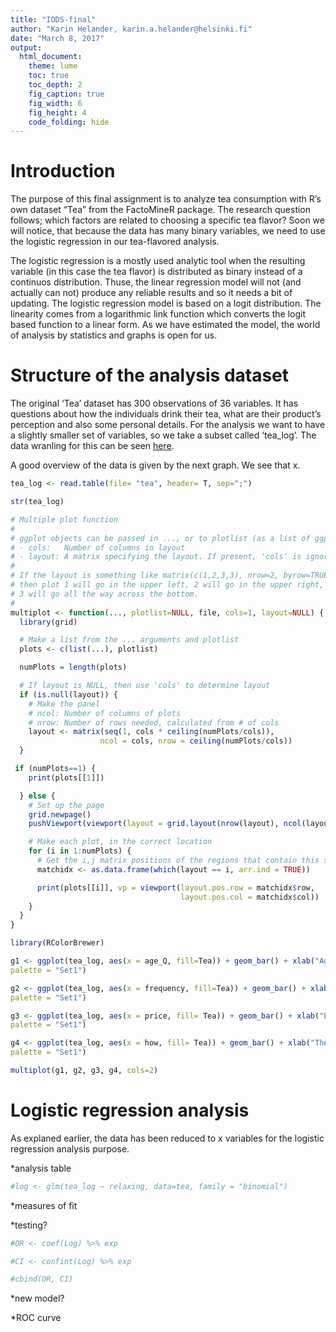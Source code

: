 ```yaml
---
title: "IODS-final"
author: "Karin Helander, karin.a.helander@helsinki.fi"
date: "March 8, 2017"
output:
  html_document:
    theme: lume
    toc: true
    toc_depth: 2
    fig_caption: true
    fig_width: 6
    fig_height: 4
    code_folding: hide
---
```



# Introduction

The purpose of this final assignment is to analyze tea consumption with R's own dataset "Tea" from the FactoMineR package. The research question follows; which factors are related to choosing a specific tea flavor? Soon we will notice, that because the data has many binary variables, we need to use the logistic regression in our tea-flavored analysis.

The logistic regression is a mostly used analytic tool when the resulting variable (in this case the tea flavor) is distributed as binary instead of a continuos distribution. Thuse, the linear regression model will not (and actually can not) produce any reliable results and so it needs a bit of updating. The logistic regression model is based on a logit distribution. The linearity comes from a logarithmic link function which converts the logit based function to a linear form. As we have estimated the model, the world of analysis by statistics and graphs is open for us.


# Structure of the analysis dataset

The original 'Tea' dataset has 300 observations of 36 variables. It has questions about how the individuals drink their tea, what are their product's perception and also some personal details. For the analysis we want to have a slightly smaller set of variables, so we take a subset called 'tea_log'. The data wranling for this can be seen [here](https://github.com/karinhel/IODS-final/blob/master/wranling_final.R).

A good overview of the data is given by the next graph. We see that x.

```r
tea_log <- read.table(file= "tea", header= T, sep=";")

str(tea_log)

```


```r
# Multiple plot function
#
# ggplot objects can be passed in ..., or to plotlist (as a list of ggplot objects)
# - cols:   Number of columns in layout
# - layout: A matrix specifying the layout. If present, 'cols' is ignored.
#
# If the layout is something like matrix(c(1,2,3,3), nrow=2, byrow=TRUE),
# then plot 1 will go in the upper left, 2 will go in the upper right, and
# 3 will go all the way across the bottom.
#
multiplot <- function(..., plotlist=NULL, file, cols=1, layout=NULL) {
  library(grid)

  # Make a list from the ... arguments and plotlist
  plots <- c(list(...), plotlist)

  numPlots = length(plots)

  # If layout is NULL, then use 'cols' to determine layout
  if (is.null(layout)) {
    # Make the panel
    # ncol: Number of columns of plots
    # nrow: Number of rows needed, calculated from # of cols
    layout <- matrix(seq(1, cols * ceiling(numPlots/cols)),
                    ncol = cols, nrow = ceiling(numPlots/cols))
  }

 if (numPlots==1) {
    print(plots[[1]])

  } else {
    # Set up the page
    grid.newpage()
    pushViewport(viewport(layout = grid.layout(nrow(layout), ncol(layout))))

    # Make each plot, in the correct location
    for (i in 1:numPlots) {
      # Get the i,j matrix positions of the regions that contain this subplot
      matchidx <- as.data.frame(which(layout == i, arr.ind = TRUE))

      print(plots[[i]], vp = viewport(layout.pos.row = matchidx$row,
                                      layout.pos.col = matchidx$col))
    }
  }
}
```

```r
library(RColorBrewer)

g1 <- ggplot(tea_log, aes(x = age_Q, fill=Tea)) + geom_bar() + xlab("Age groups") + theme_bw() + theme(axis.text.x = element_text(angle = 45, hjust = 1, size = 8))+ scale_fill_brewer(
palette = "Set1") 

g2 <- ggplot(tea_log, aes(x = frequency, fill=Tea)) + geom_bar() + xlab("Frequency of tea drinking") + theme_bw() + theme(axis.text.x = element_text(angle = 45, hjust = 1, size = 8))+ scale_fill_brewer(
palette = "Set1") 

g3 <- ggplot(tea_log, aes(x = price, fill= Tea)) + geom_bar() + xlab("Price of tea") + theme_bw() + theme(axis.text.x = element_text(angle = 45, hjust = 1, size = 8))+ scale_fill_brewer(
palette = "Set1") 

g4 <- ggplot(tea_log, aes(x = how, fill= Tea)) + geom_bar() + xlab("The form of tea") + theme_bw() + theme(axis.text.x = element_text(angle = 45, hjust = 1, size = 8)) + scale_fill_brewer(
palette = "Set1") 

multiplot(g1, g2, g3, g4, cols=2)
```

# Logistic regression analysis

As explaned earlier, the data has been reduced to x variables for the logistic regression analysis purpose.


*analysis table

```r
#log <- glm(tea_log ~ relaxing, data=tea, family = "binomial")
```


*measures of fit

*testing?
```r

#OR <- coef(Log) %>% exp

#CI <- confint(Log) %>% exp

#cbind(OR, CI)

```



*new model?

*ROC curve











